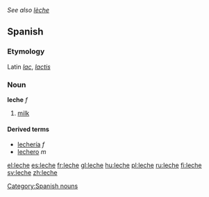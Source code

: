 ''See also [[lèche]]''
==Spanish==
===Etymology===
Latin ''[[lac]]'', ''[[lactis]]''

===Noun===
'''leche''' ''f''

# [[milk]]

====Derived terms====
*[[lechería]] ''f''
*[[lechero]] ''m''

[[Category:Spanish nouns]]

[[el:leche]]
[[es:leche]]
[[fr:leche]]
[[gl:leche]]
[[hu:leche]]
[[pl:leche]]
[[ru:leche]]
[[fi:leche]]
[[sv:leche]]
[[zh:leche]]